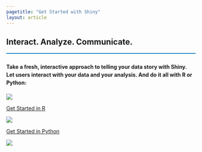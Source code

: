 ```yaml
---
pagetitle: "Get Started with Shiny"
layout: article
---
```




:::{style="border-bottom: 2px solid #007bc2;margin-bottom: 1.5rem;"}
# Interact. Analyze. Communicate. {.title} 
:::

#### Take a fresh, interactive approach to telling your data story with Shiny. Let users interact with your data and your analysis. And do it all with R or Python:{style="line-height: 1.5;"}


```{=html}
<div class="grid py-5">
  <div class="g-col-sm-6 g-col-12 text-center option mb-3">
    <a href="r/getstarted/" class="text-decoration-none">
      <div class="block h-100 pt-4 pb-1">
        <div class="icon-box">
         <img src="images/r-logo.svg" class="w-100 pb-3">
        </div>
        <div class="content text-center">
          <p class="p-85">Get Started in R</p>
        </div>
      </div>
    </a>
  </div>
  <div class="g-col-sm-6 g-col-12 text-center option mb-3">
    <a href="https://shypy-test-center.netlify.app/py/docs/overview.html" class="text-decoration-none" target>
      <div class="block h-100 pt-4 pb-1">
        <div class="icon-box">
         <img src="images/python-logo.svg" class="w-100 pb-3">
        </div>
        <div class="content text-center">
          <p class="p-85">Get Started in Python</p>
        </div>
      </div>
    </a>
  </div>
</div>
```


:::{.column-screen .bottom-image .text-center}
![](images/py-hero-plot.svg){.mb-0}
:::

